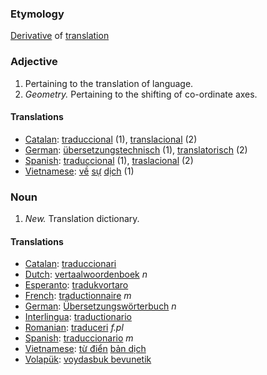 ===Etymology===
[[Derivative]] of [[translation]]
===Adjective===
#Pertaining to the translation of language.
#''Geometry.'' Pertaining to the shifting of co-ordinate axes.
====Translations====
*[[Catalan]]: [[traduccional]] (1), [[translacional]] (2)
*[[German]]: [[übersetzungstechnisch]] (1), [[translatorisch]] (2)
*[[Spanish]]: [[traduccional]] (1), [[traslacional]] (2)
*[[Vietnamese]]: [[về]] [[sự]] [[dịch]] (1)
===Noun===
#''New.'' Translation dictionary.
====Translations====
*[[Catalan]]: [[traduccionari]]
*[[Dutch]]: [[vertaalwoordenboek]] ''n''
*[[Esperanto]]: [[tradukvortaro]]
*[[French]]: [[traductionnaire]] ''m''
*[[German]]: [[Übersetzungswörterbuch]] ''n''
*[[Interlingua]]: [[traductionario]]
*[[Romanian]]: [[traduceri]] ''f.pl''
*[[Spanish]]: [[traduccionario]] ''m''
*[[Vietnamese]]: [[từ điển]] [[bản dịch]]
*[[Volapük]]: [[voydasbuk bevunetik]]